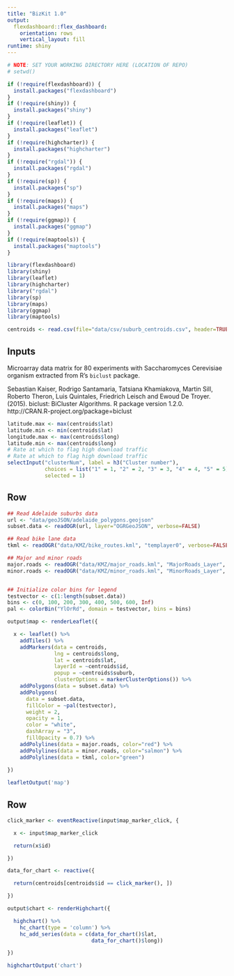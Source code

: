 ```yaml
---
title: "BizKit 1.0"
output: 
  flexdashboard::flex_dashboard:
    orientation: rows
    vertical_layout: fill
runtime: shiny
---
```


```r
# NOTE: SET YOUR WORKING DIRECTORY HERE (LOCATION OF REPO)
# setwd()

if (!require(flexdashboard)) {
  install.packages("flexdashboard")
}
if (!require(shiny)) {
  install.packages("shiny")
}
if (!require(leaflet)) {
  install.packages("leaflet")
}
if (!require(highcharter)) {
  install.packages("highcharter")
}
if (!require("rgdal")) {
  install.packages("rgdal")
}
if (!require(sp)) {
  install.packages("sp")
}
if (!require(maps)) {
  install.packages("maps")
}
if (!require(ggmap)) {
  install.packages("ggmap")
}
if (!require(maptools)) {
  install.packages("maptools")
}

library(flexdashboard)
library(shiny)
library(leaflet)
library(highcharter)
library("rgdal")
library(sp)
library(maps)
library(ggmap)
library(maptools)

centroids <- read.csv(file="data/csv/suburb_centroids.csv", header=TRUE, sep=",")
```

Inputs {.sidebar}
-----------------------------------------------------------------------

Microarray data matrix for 80 experiments with Saccharomyces Cerevisiae
organism extracted from R's `biclust` package.

Sebastian Kaiser, Rodrigo Santamaria, Tatsiana Khamiakova, Martin Sill, Roberto
  Theron, Luis Quintales, Friedrich Leisch and Ewoud De Troyer. (2015). biclust:
  BiCluster Algorithms. R package version 1.2.0.
  http://CRAN.R-project.org/package=biclust
  
```r
latitude.max <- max(centroids$lat)
latitude.min <- min(centroids$lat)
longitude.max <- max(centroids$long)
latitude.min <- max(centroids$long)
# Rate at which to flag high download traffic
# Rate at which to flag high download traffic
selectInput("clusterNum", label = h3("Cluster number"), 
            choices = list("1" = 1, "2" = 2, "3" = 3, "4" = 4, "5" = 5), 
            selected = 1)

```

Row
-----------------------------------------------------------------------

```r
## Read Adelaide suburbs data
url <- "data/geoJSON/adelaide_polygons.geojson"
subset.data <- readOGR(url, layer="OGRGeoJSON", verbose=FALSE)

## Read bike lane data
tkml <- readOGR("data/KMZ/bike_routes.kml", "templayer0", verbose=FALSE)

## Major and minor roads
major.roads <- readOGR("data/KMZ/major_roads.kml", "MajorRoads_Layer", verbose=FALSE)
minor.roads <- readOGR("data/KMZ/minor_roads.kml", "MinorRoads_Layer", verbose=FALSE)


## Initialize color bins for legend
testvector <- c(1:length(subset.data))
bins <- c(0, 100, 200, 300, 400, 500, 600, Inf)
pal <- colorBin("YlOrRd", domain = testvector, bins = bins)

output$map <- renderLeaflet({

  x <- leaflet() %>%
    addTiles() %>%
    addMarkers(data = centroids, 
               lng = centroids$long, 
               lat = centroids$lat, 
               layerId = ~centroids$id, 
               popup = ~centroids$suburb, 
               clusterOptions = markerClusterOptions()) %>%
    addPolygons(data = subset.data) %>%
    addPolygons(
      data = subset.data,
      fillColor = ~pal(testvector),
      weight = 2,
      opacity = 1,
      color = "white",
      dashArray = "3",
      fillOpacity = 0.7) %>%
    addPolylines(data = major.roads, color="red") %>%
    addPolylines(data = minor.roads, color="salmon") %>%
    addPolylines(data = tkml, color="green")
  
})

leafletOutput('map')  

```

Row
-----------------------------------------------------------------------

```r
click_marker <- eventReactive(input$map_marker_click, {

  x <- input$map_marker_click

  return(x$id)

})

data_for_chart <- reactive({

  return(centroids[centroids$id == click_marker(), ])

})

output$chart <- renderHighchart({

  highchart() %>%
    hc_chart(type = 'column') %>%
    hc_add_series(data = c(data_for_chart()$lat, 
                           data_for_chart()$long))

})

highchartOutput('chart')

```